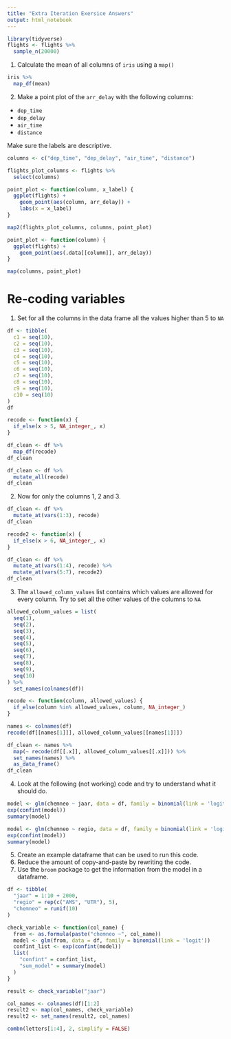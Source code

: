 ```yaml
---
title: "Extra Iteration Exersice Answers"
output: html_notebook
---
```


```r
library(tidyverse)
flights <- flights %>%
  sample_n(20000)
```

1. Calculate the mean of all columns of `iris` using a `map()`

```r
iris %>%
  map_df(mean)
```

2. Make a point plot of the `arr_delay` with the following columns:
  - `dep_time`
  - `dep_delay`
  - `air_time`
  - `distance`
  
Make sure the labels are descriptive. 
  
```r
columns <- c("dep_time", "dep_delay", "air_time", "distance")

flights_plot_columns <- flights %>%
  select(columns)

point_plot <- function(column, x_label) {
  ggplot(flights) +
    geom_point(aes(column, arr_delay)) +
    labs(x = x_label)
}

map2(flights_plot_columns, columns, point_plot)

point_plot <- function(column) {
  ggplot(flights) +
    geom_point(aes(.data[[column]], arr_delay)) 
}

map(columns, point_plot)
```

# Re-coding variables

1. Set for all the columns in the data frame all the values higher than 5 to `NA`

```r
df <- tibble(
  c1 = seq(10),
  c2 = seq(10),
  c3 = seq(10),
  c4 = seq(10),
  c5 = seq(10),
  c6 = seq(10),
  c7 = seq(10),
  c8 = seq(10),
  c9 = seq(10),
  c10 = seq(10)
)
df
```

```r
recode <- function(x) {
  if_else(x > 5, NA_integer_, x)
}

df_clean <- df %>%
  map_df(recode)
df_clean
```

```r
df_clean <- df %>%
  mutate_all(recode)
df_clean
```

2. Now for only the columns 1, 2 and 3.

```r
df_clean <- df %>%
  mutate_at(vars(1:3), recode)
df_clean

recode2 <- function(x) {
  if_else(x > 6, NA_integer_, x)
}

df_clean <- df %>%
  mutate_at(vars(1:4), recode) %>%
  mutate_at(vars(5:7), recode2)
df_clean
```

3. The `allowed_column_values` list contains which values are allowed for every column. Try to set all the other values of the columns to `NA`

```r
allowed_column_values = list(
  seq(1), 
  seq(2),
  seq(3),
  seq(4),
  seq(5),
  seq(6), 
  seq(7),
  seq(8),
  seq(9),
  seq(10)
) %>%
  set_names(colnames(df))

recode <- function(column, allowed_values) {
  if_else(column %in% allowed_values, column, NA_integer_)
}

names <- colnames(df)
recode(df[[names[1]]], allowed_column_values[[names[1]]])

df_clean <- names %>%
  map(~ recode(df[[.x]], allowed_column_values[[.x]])) %>%
  set_names(names) %>%
  as_data_frame()
df_clean
```

4. Look at the following (not working) code and try to understand what it should do.

```r
model <- glm(chemneo ~ jaar, data = df, family = binomial(link = 'logit'))
exp(confint(model))
summary(model)

model <- glm(chemneo ~ regio, data = df, family = binomial(link = 'logit'))
exp(confint(model))
summary(model)
```

5. Create an example dataframe that can be used to run this code.
6. Reduce the amount of copy-and-paste by rewriting the code.
7. Use the `broom` package to get the information from the model in a dataframe.

```r
df <- tibble(
  "jaar" = 1:10 + 2000,
  "regio" = rep(c("AMS", "UTR"), 5),
  "chemneo" = runif(10)
)

check_variable <- function(col_name) {
  from <- as.formula(paste("chemneo ~", col_name))
  model <- glm(from, data = df, family = binomial(link = 'logit'))
  confint_list <- exp(confint(model))
  list(
    "confint" = confint_list,
    "sum_model" = summary(model)
  )
}

result <- check_variable("jaar")

col_names <- colnames(df)[1:2]
result2 <- map(col_names, check_variable)
result2 <- set_names(result2, col_names)

combn(letters[1:4], 2, simplify = FALSE)
```

